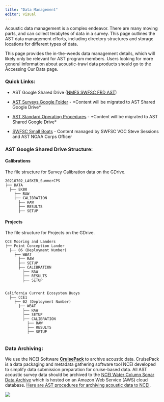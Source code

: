 ```yaml
---
title: "Data Management"
editor: visual
---
```


Acoustic data management is a complex endeavor. There are many moving parts, and can collect terabytes of data in a survey. This page outlines the AST data management efforts, including directory structures and storage locations for different types of data.

This page provides the in-the-weeds data management details, which will likely only be relevant for AST program members. Users looking for more general information about acoustic-trawl data products should go to the Accessing Our Data page.

### Quick Links:

-   AST Google Shared Drive ([NMFS SWFSC FRD AST](https://drive.google.com/drive/folders/0APMOIPPoAUQqUk9PVA))

-   [AST Surveys Google Folder](https://drive.google.com/drive/folders/0B2xNfvuUAsokSFk0NEpQb1BaaVE?resourcekey=0-4bYMERpNwZmqt06JdHd0XA&usp=drive_link) - \*Content will be migrated to AST Shared Google Drive\*

-   [AST Standard Operating Procedures](https://drive.google.com/drive/folders/0BznMmMAGS5MZTFpCdEd3bVpwUHc?resourcekey=0-zQPTAvNNK_SUM-cI3jDZRA&usp=drive_link) - \*Content will be migrated to AST Shared Google Drive\*

-   [SWFSC Small Boats](https://drive.google.com/drive/folders/0B1VIXHAS-cwMTDFmdU5rZUczWHM?resourcekey=0-gk1iTN3zgiQmYBHp3-QmzQ&usp=drive_link) - Content managed by SWFSC VOC Steve Sessions and AST NOAA Corps Officer

### AST Google Shared Drive Structure:

#### Calibrations

The file structure for Survey Calibration data on the GDrive.

```         
20210702_LASKER_SummerCPS
├── DATA
  ├── EK80
    ├── RAW
    ├── CALIBRATION
      ├── RAW
      ├── RESULTS
      ├── SETUP
```

#### Projects 

The file structure for Projects on the GDrive.

```         
CCE Mooring and Landers
├── Point Conception Lander
  ├── 06 (Deployment Number)
    ├── WBAT
      ├── RAW
      ├── SETUP
      ├── CALIBRATION
        ├── RAW
        ├── RESULTS
        ├── SETUP
      
    
California Current Ecosystem Buoys
  ├── CCE1
    ├── 02 (Deployment Number)
      ├── WBAT
        ├── RAW
        ├── SETUP
        ├── CALIBRATION
          ├── RAW
          ├── RESULTS
          ├── SETUP
        
```

### Data Archiving:

We use the NCEI Software [**CruisePack**](https://www.ncei.noaa.gov/products/cruisepack) to archive acoustic data. CruisePack is a data packaging and metadata gathering software tool NCEI developed to simplify data submission preparation for cruise-based data. All AST acoustic survey data should be archived to the [NCEI Water Column Sonar Data Archive](https://registry.opendata.aws/ncei-wcsd-archive/) which is hosted on an Amazon Web Service (AWS) cloud database. [Here are AST procedures for archiving acoustic data to NCEI](https://docs.google.com/document/d/1qEs_M0CJ_3slh8j4MNP3Ld-uo1m0KxAPJtTMvJn30bU/edit?tab=t.0#heading=h.u2f00jdzppyd).

![](images/clipboard-294079156.png)
